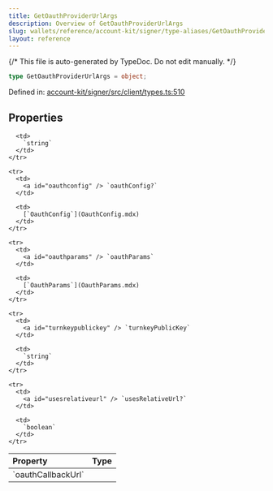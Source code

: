 ```yaml
---
title: GetOauthProviderUrlArgs
description: Overview of GetOauthProviderUrlArgs
slug: wallets/reference/account-kit/signer/type-aliases/GetOauthProviderUrlArgs
layout: reference
---
```


{/* This file is auto-generated by TypeDoc. Do not edit manually. */}

```ts
type GetOauthProviderUrlArgs = object;
```

Defined in: [account-kit/signer/src/client/types.ts:510](https://github.com/alchemyplatform/aa-sdk/blob/17aad1f572375d42a06c7e3238078a88a435d459/account-kit/signer/src/client/types.ts#L510)

## Properties

<table>
  <thead>
    <tr>
      <th align="left">Property</th>
      <th align="left">Type</th>
    </tr>
  </thead>

  <tbody>
    <tr>
      <td>
        <a id="oauthcallbackurl" /> `oauthCallbackUrl`
      </td>

      <td>
        `string`
      </td>
    </tr>

    <tr>
      <td>
        <a id="oauthconfig" /> `oauthConfig?`
      </td>

      <td>
        [`OauthConfig`](OauthConfig.mdx)
      </td>
    </tr>

    <tr>
      <td>
        <a id="oauthparams" /> `oauthParams`
      </td>

      <td>
        [`OauthParams`](OauthParams.mdx)
      </td>
    </tr>

    <tr>
      <td>
        <a id="turnkeypublickey" /> `turnkeyPublicKey`
      </td>

      <td>
        `string`
      </td>
    </tr>

    <tr>
      <td>
        <a id="usesrelativeurl" /> `usesRelativeUrl?`
      </td>

      <td>
        `boolean`
      </td>
    </tr>

  </tbody>
</table>

